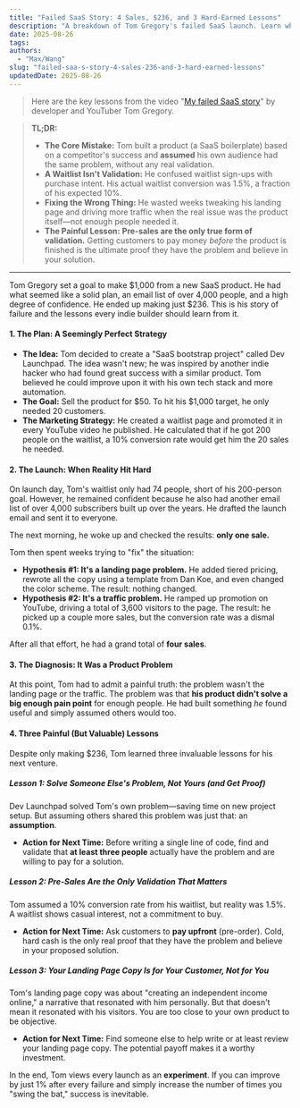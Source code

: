 ```yaml
---
title: "Failed SaaS Story: 4 Sales, $236, and 3 Hard-Earned Lessons"
description: "A breakdown of Tom Gregory's failed SaaS launch. Learn why his seemingly solid plan failed and the key lessons about validation, waitlists, and pre-sales."
date: 2025-08-26
tags:
authors:
  - "Max/Wang"
slug: "failed-saa-s-story-4-sales-236-and-3-hard-earned-lessons"
updatedDate: 2025-08-26
---
```

> Here are the key lessons from the video "[My failed SaaS story](https://www.youtube.com/watch?v=aiFFhTMvrXM)" by developer and YouTuber Tom Gregory.

> **TL;DR:**
>
> * **The Core Mistake:** Tom built a product (a SaaS boilerplate) based on a competitor's success and **assumed** his own audience had the same problem, without any real validation.
> * **A Waitlist Isn't Validation:** He confused waitlist sign-ups with purchase intent. His actual waitlist conversion was 1.5%, a fraction of his expected 10%.
> * **Fixing the Wrong Thing:** He wasted weeks tweaking his landing page and driving more traffic when the real issue was the product itself—not enough people needed it.
> * **The Painful Lesson:** **Pre-sales are the only true form of validation.** Getting customers to pay money *before* the product is finished is the ultimate proof they have the problem and believe in your solution.

***


Tom Gregory set a goal to make \$1,000 from a new SaaS product. He had what seemed like a solid plan, an email list of over 4,000 people, and a high degree of confidence. He ended up making just \$236. This is his story of failure and the lessons every indie builder should learn from it.

#### **1. The Plan: A Seemingly Perfect Strategy**

* **The Idea:** Tom decided to create a "SaaS bootstrap project" called Dev Launchpad. The idea wasn't new; he was inspired by another indie hacker who had found great success with a similar product. Tom believed he could improve upon it with his own tech stack and more automation.
* **The Goal:** Sell the product for \$50. To hit his \$1,000 target, he only needed 20 customers.
* **The Marketing Strategy:** He created a waitlist page and promoted it in every YouTube video he published. He calculated that if he got 200 people on the waitlist, a 10% conversion rate would get him the 20 sales he needed.

#### **2. The Launch: When Reality Hit Hard**

On launch day, Tom's waitlist only had 74 people, short of his 200-person goal. However, he remained confident because he also had another email list of over 4,000 subscribers built up over the years. He drafted the launch email and sent it to everyone.

The next morning, he woke up and checked the results: **only one sale.**

Tom then spent weeks trying to "fix" the situation:
* **Hypothesis #1: It's a landing page problem.** He added tiered pricing, rewrote all the copy using a template from Dan Koe, and even changed the color scheme. The result: nothing changed.
* **Hypothesis #2: It's a traffic problem.** He ramped up promotion on YouTube, driving a total of 3,600 visitors to the page. The result: he picked up a couple more sales, but the conversion rate was a dismal 0.1%.

After all that effort, he had a grand total of **four sales**.

#### **3. The Diagnosis: It Was a Product Problem**

At this point, Tom had to admit a painful truth: the problem wasn't the landing page or the traffic. The problem was that **his product didn't solve a big enough pain point** for enough people. He had built something *he* found useful and simply assumed others would too.

#### **4. Three Painful (But Valuable) Lessons**

Despite only making $236, Tom learned three invaluable lessons for his next venture.

##### **Lesson 1: Solve Someone Else's Problem, Not Yours (and Get Proof)**
Dev Launchpad solved Tom's own problem—saving time on new project setup. But assuming others shared this problem was just that: an **assumption**.
* **Action for Next Time:** Before writing a single line of code, find and validate that **at least three people** actually have the problem and are willing to pay for a solution.

##### **Lesson 2: Pre-Sales Are the Only Validation That Matters**
Tom assumed a 10% conversion rate from his waitlist, but reality was 1.5%. A waitlist shows casual interest, not a commitment to buy.
* **Action for Next Time:** Ask customers to **pay upfront** (pre-order). Cold, hard cash is the only real proof that they have the problem and believe in your proposed solution.

##### **Lesson 3: Your Landing Page Copy Is for Your Customer, Not for You**
Tom's landing page copy was about "creating an independent income online," a narrative that resonated with him personally. But that doesn't mean it resonated with his visitors. You are too close to your own product to be objective.
* **Action for Next Time:** Find someone else to help write or at least review your landing page copy. The potential payoff makes it a worthy investment.

In the end, Tom views every launch as an **experiment**. If you can improve by just 1% after every failure and simply increase the number of times you "swing the bat," success is inevitable.
